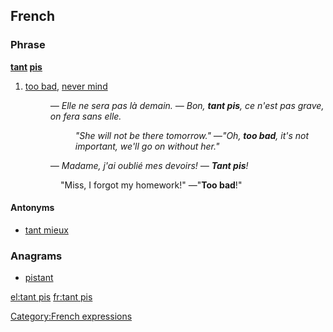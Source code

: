 ==French==

===Phrase===
'''[[tant]] [[pis]]'''

# [[too bad]], [[never mind]]
#: ''― Elle ne sera pas là demain. ― Bon, '''tant pis''', ce n'est pas grave, on fera sans elle.''
#:: ''"She will not be there tomorrow." ―"Oh, '''too bad''', it's not important, we'll go on without her."''
#: ''― Madame, j'ai oublié mes devoirs! ― '''Tant pis'''!''
:::: "Miss, I forgot my homework!" ―"'''Too bad'''!"

====Antonyms====
* [[tant mieux#French|tant mieux]]

===Anagrams===
* [[pistant#French|pistant]]

[[Category:French expressions]]

[[el:tant pis]]
[[fr:tant pis]]